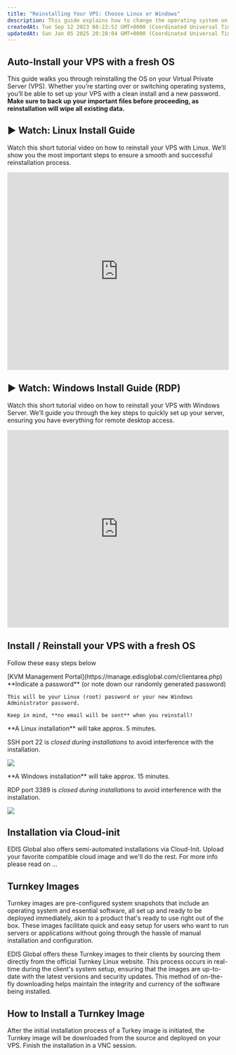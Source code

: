 ```yaml
---
title: "Reinstalling Your VPS: Choose Linux or Windows"
description: This guide explains how to change the operating system on your Virtual Private Server (VPS) by performing a complete reinstallation. Note that all existing data on the VPS will be erased during the process.
createdAt: Tue Sep 12 2023 08:22:52 GMT+0000 (Coordinated Universal Time)
updatedAt: Sun Jan 05 2025 20:28:04 GMT+0000 (Coordinated Universal Time)
---
```



## Auto-Install your VPS with a fresh OS

This guide walks you through reinstalling the OS on your Virtual Private Server (VPS). Whether you’re starting over or switching operating systems, you’ll be able to set up your VPS with a clean install and a new password. **Make sure to back up your important files before proceeding, as reinstallation will wipe all existing data.**

## ▶️ Watch: Linux Install Guide

Watch this short tutorial video on how to reinstall your VPS with Linux.&#x20;
We’ll show you the most important steps to ensure a smooth and successful reinstallation process.

<iframe
  width='100%'
  height='450'
  src='https://www.loom.com/embed/33e129dad9554baebb562b3e84e9527a?sid=1010322b-9466-416f-a135-19e0f07a8951'
  frameborder='0'
  allow='accelerometer; clipboard-write; encrypted-media; gyroscope; picture-in-picture'
  allowfullscreen
></iframe>

## ▶️ Watch: Windows Install Guide (RDP)

Watch this short tutorial video on how to reinstall your VPS with Windows Server.&#x20;
We’ll guide you through the key steps to quickly set up your server, ensuring you have everything for remote desktop access.

<iframe
  width='100%'
  height='450'
  src='https://www.loom.com/embed/731fb25215a7488bb0463bd2c8d1fb16?sid=e7bd52c6-2f17-454e-991e-176c847de424'
  frameborder='0'
  allow='accelerometer; clipboard-write; encrypted-media; gyroscope; picture-in-picture'
  allowfullscreen
></iframe>

## Install / Reinstall your VPS with a fresh OS

Follow these easy steps below

<Steps>
  <Step title='Log in to your'>
    [KVM Management Portal](https://manage.edisglobal.com/clientarea.php)
  </Step>
  <Step title='Locate your VPS in the Services tab' />
  <Step title='Click "AutoInstall OS" to reinstall your VPS with a fresh password and the OS of your liking'>
    **Indicate a password** (or note down our randomly generated password)

    This will be your Linux (root) password or your new Windows Administrator password.

    Keep in mind, **no email will be sent** when you reinstall!

  </Step>
</Steps>

<Note>
  **A Linux installation** will take approx. 5 minutes.

SSH port 22 is _closed during installations_ to avoid interference with the installation.

![](/assets/huaNpFAxK5PVCl_NLo3ID-qDPCEUD7wtL6EYnFUKOfe-20241001-201404.png)

</Note>

<Note>
  **A Windows installation** will take approx. 15 minutes.

RDP port 3389 is _closed during installations_ to avoid interference with the installation.

![](/assets/huaNpFAxK5PVCl_NLo3ID-ozGQ3EbLw2SKc3sattPPn-20241001-201443.png)

</Note>

## Installation via Cloud-init

EDIS Global also offers semi-automated installations via Cloud-Init. Upload your favorite compatible cloud image and we'll do the rest. For more info please read on ...

<CtaButton
  label='OS Installation via Cloud-Init'
  link='../advanced-setup-guides/cloud-init-os-installation'
/>

## Turnkey Images

Turnkey images are pre-configured system snapshots that include an operating system and essential software, all set up and ready to be deployed immediately, akin to a product that's ready to use right out of the box. These images facilitate quick and easy setup for users who want to run servers or applications without going through the hassle of manual installation and configuration.

EDIS Global offers these Turnkey images to their clients by sourcing them directly from the official Turnkey Linux website. This process occurs in real-time during the client's system setup, ensuring that the images are up-to-date with the latest versions and security updates. This method of on-the-fly downloading helps maintain the integrity and currency of the software being installed.

## How to Install a Turnkey Image

After the initial installation process of a Turkey image is initiated, the Turnkey image will be downloaded from the source and deployed on your VPS. Finish the installation in a VNC session.
